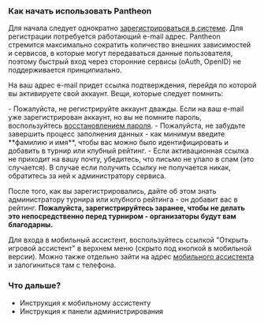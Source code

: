 
<Meta title='Как начать играть с Pantheon'
      description='Информация о том как начать использовать Mahjong Pantheon' />

### Как начать использовать Pantheon

Для начала следует однократно <a href='https://manage.riichimahjong.org/profile/signup' target='_blank'>зарегистрироваться в системе</a>.
Для регистрации потребуется работающий e-mail адрес. Pantheon стремится максимально сократить количество внешних
зависимостей и сервисов, в которые могут передаваться данные пользователя, поэтому быстрый вход через сторонние сервисы
(oAuth, OpenID) не поддерживается принципиально.

На ваш адрес e-mail придет ссылка подтверждения, перейдя по которой вы активируете свой аккаунт. Вещи, которые следует помнить:
<section className='sparseList'>
- Пожалуйста, не регистрируйте аккаунт дважды. Если на ваш e-mail уже зарегистрирован аккаунт, но вы не помните пароль,
  воспользуйтесь <a href='https://manage.riichimahjong.org/profile/resetPassword' target='_blank'>восстановлением пароля</a>.
- Пожалуйста, не забудьте завершить процесс заполнения данных - как минимум введите **фамилию и имя**, чтобы вас
  можно было идентифицировать и добавить в турнир или клубный рейтинг.
- Если активационная ссылка не приходит на вашу почту, убедитесь, что письмо не упало в спам (это случается).
  В случае если получить ссылку не получается никак, обратитесь за ней к администратору сервиса.
</section>

После того, как вы зарегистрировались, дайте об этом знать администратору турнира или клубного рейтинга - он добавит
вас в рейтинг. **Пожалуйста, зарегистрируйтесь заранее, чтобы не делать это непосредственно перед турниром -
организаторы будут вам благодарны.**

Для входа в мобильный ассистент, воспользуйтесь ссылкой "Открыть игровой ассистент" в верхнем меню
(скрыто под кнопкой в мобильной версии). Можно также отдельно зайти на адрес
<a href='https://assist.riichimahjong.org' target='_blank'>мобильного ассистента</a> и залогиниться там с телефона.

### Что дальше?

- <Link to='/forPlayers'>Инструкция к мобильному ассистенту</Link>
- <Link to='/forHosts'>Инструкция к панели администрирования</Link>
